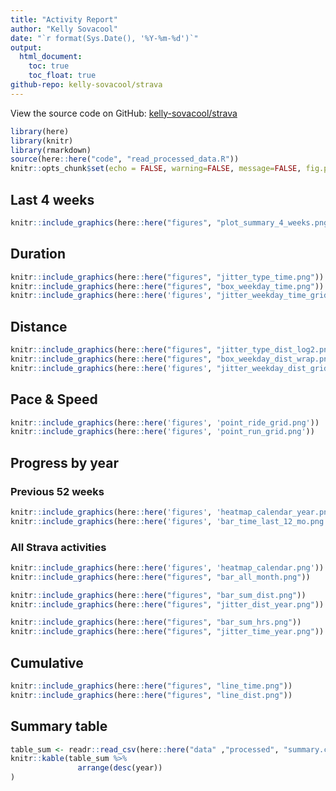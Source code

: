 ```yaml
---
title: "Activity Report"
author: "Kelly Sovacool"
date: "`r format(Sys.Date(), '%Y-%m-%d')`"
output:
  html_document:
    toc: true
    toc_float: true
github-repo: kelly-sovacool/strava
---
```


View the source code on GitHub: [kelly-sovacool/strava](https://github.com/kelly-sovacool/strava)

```r
library(here)
library(knitr)
library(rmarkdown)
source(here::here("code", "read_processed_data.R"))
knitr::opts_chunk$set(echo = FALSE, warning=FALSE, message=FALSE, fig.path = "figures/")
```
## Last 4 weeks
```r
knitr::include_graphics(here::here("figures", "plot_summary_4_weeks.png"))
```

## Duration

```r
knitr::include_graphics(here::here("figures", "jitter_type_time.png"))
knitr::include_graphics(here::here("figures", "box_weekday_time.png"))
knitr::include_graphics(here::here('figures', "jitter_weekday_time_grid.png"))
```

## Distance

```r
knitr::include_graphics(here::here("figures", "jitter_type_dist_log2.png"))
knitr::include_graphics(here::here("figures", "box_weekday_dist_wrap.png"))
knitr::include_graphics(here::here('figures', "jitter_weekday_dist_grid.png"))
```

## Pace & Speed

```r
knitr::include_graphics(here::here('figures', 'point_ride_grid.png'))
knitr::include_graphics(here::here('figures', 'point_run_grid.png'))
```

## Progress by year

### Previous 52 weeks
```r
knitr::include_graphics(here::here('figures', 'heatmap_calendar_year.png'))
knitr::include_graphics(here::here('figures', 'bar_time_last_12_mo.png'))
```

### All Strava activities
```r
knitr::include_graphics(here::here('figures', 'heatmap_calendar.png'))
knitr::include_graphics(here::here("figures", "bar_all_month.png"))
```

```r
knitr::include_graphics(here::here("figures", "bar_sum_dist.png"))
knitr::include_graphics(here::here("figures", "jitter_dist_year.png"))
```

```r
knitr::include_graphics(here::here("figures", "bar_sum_hrs.png"))
knitr::include_graphics(here::here("figures", "jitter_time_year.png"))
```

## Cumulative

```r
knitr::include_graphics(here::here("figures", "line_time.png"))
knitr::include_graphics(here::here("figures", "line_dist.png"))
```

## Summary table

```r
table_sum <- readr::read_csv(here::here("data" ,"processed", "summary.csv"))
knitr::kable(table_sum %>% 
               arrange(desc(year))
)
```
